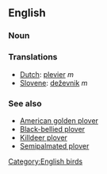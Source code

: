 ==English==

===Noun===
{{sectstub}}

===Translations===
*[[Dutch]]: [[plevier]] ''m''
*[[Slovene]]: [[deževnik]] ''m''

===See also===

*[[American golden plover]]
*[[Black-bellied plover]]
*[[Killdeer plover]]
*[[Semipalmated plover]]

[[Category:English birds]]